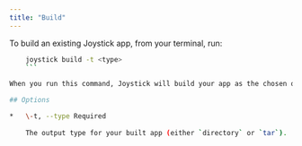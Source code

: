 ```yaml
---
title: "Build"
---
```



To build an existing Joystick app, from your terminal, run:

```bash
    joystick build -t <type>
    ```

When you run this command, Joystick will build your app as the chosen output type `-t, --type` to the `.build` folder at the root of your app.

## Options

*   \-t, --type Required
    
    The output type for your built app (either `directory` or `tar`).
